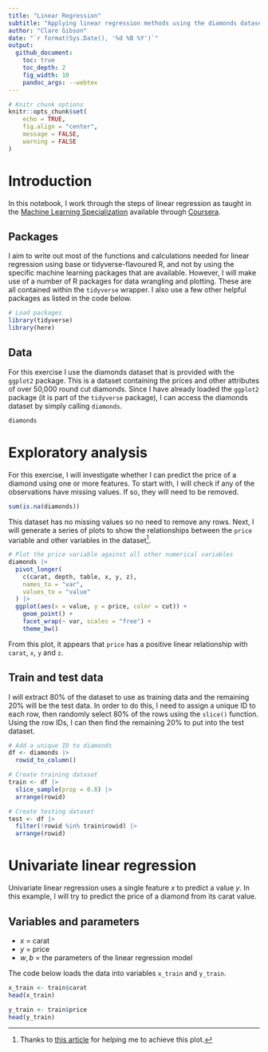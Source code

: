 ```yaml
---
title: "Linear Regression"
subtitle: "Applying linear regression methods using the diamonds dataset"
author: "Clare Gibson"
date: "`r format(Sys.Date(), '%d %B %Y')`"
output:
  github_document:
    toc: true
    toc_depth: 2
    fig_width: 10
    pandoc_args: --webtex
---
```


```r
# Knitr chunk options
knitr::opts_chunk$set(
	echo = TRUE,
	fig.align = "center",
	message = FALSE,
	warning = FALSE
)
```

# Introduction
In this notebook, I work through the steps of linear regression as taught in the [Machine Learning Specialization](https://www.coursera.org/specializations/machine-learning-introduction) available through [Coursera](https://coursera.org).

## Packages
I aim to write out most of the functions and calculations needed for linear regression using base or tidyverse-flavoured R, and not by using the specific machine learning packages that are available. However, I will make use of a number of R packages for data wrangling and plotting. These are all contained within the `tidyverse` wrapper. I also use a few other helpful packages as listed in the code below.

```r
# Load packages
library(tidyverse)
library(here)
```

## Data
For this exercise I use the diamonds dataset that is provided with the `ggplot2` package. This is a dataset containing the prices and other attributes of over 50,000 round cut diamonds. Since I have already loaded the `ggplot2` package (it is part of the `tidyverse` package), I can access the diamonds dataset by simply calling `diamonds`.

```r
diamonds
```

# Exploratory analysis
For this exercise, I will investigate whether I can predict the price of a diamond using one or more features. To start with, I will check if any of the observations have missing values. If so, they will need to be removed.

```r
sum(is.na(diamonds))
```

This dataset has no missing values so no need to remove any rows. Next, I will generate a series of plots to show the relationships between the `price` variable and other variables in the dataset[^1].

[^1]: Thanks to [this article](https://drsimonj.svbtle.com/plot-some-variables-against-many-others) for helping me to achieve this plot.

```r
# Plot the price variable against all other numerical variables
diamonds |> 
  pivot_longer(
    c(carat, depth, table, x, y, z),
    names_to = "var",
    values_to = "value"
  ) |> 
  ggplot(aes(x = value, y = price, color = cut)) +
    geom_point() +
    facet_wrap(~ var, scales = "free") +
    theme_bw()
```

From this plot, it appears that `price` has a positive linear relationship with `carat`, `x`, `y` and `z`.

## Train and test data

I will extract 80% of the dataset to use as training data and the remaining 20% will be the test data. In order to do this, I need to assign a unique ID to each row, then randomly select 80% of the rows using the `slice()` function. Using the row IDs, I can then find the remaining 20% to put into the test dataset.

```r
# Add a unique ID to diamonds
df <- diamonds |> 
  rowid_to_column()

# Create training dataset
train <- df |> 
  slice_sample(prop = 0.8) |> 
  arrange(rowid)

# Create testing dataset
test <- df |> 
  filter(!rowid %in% train$rowid) |> 
  arrange(rowid)
```

# Univariate linear regression

Univariate linear regression uses a single feature $x$ to predict a value $y$. In this example, I will try to predict the price of a diamond from its carat value.

## Variables and parameters

- $x$ = carat
- $y$ = price
- $w,b$ = the parameters of the linear regression model

The code below loads the data into variables `x_train` and `y_train`.

```r
x_train <- train$carat
head(x_train)

y_train <- train$price
head(y_train)
```

